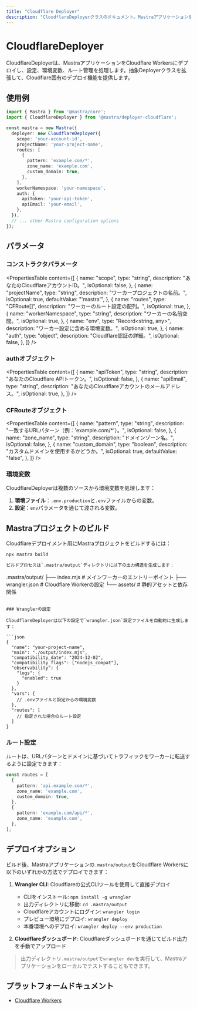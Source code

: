 ```yaml
---
title: "Cloudflare Deployer"
description: "CloudflareDeployerクラスのドキュメント。MastraアプリケーションをCloudflare Workersにデプロイします。"
---
```


# CloudflareDeployer

CloudflareDeployerは、MastraアプリケーションをCloudflare Workersにデプロイし、設定、環境変数、ルート管理を処理します。抽象Deployerクラスを拡張して、Cloudflare固有のデプロイ機能を提供します。

## 使用例

```typescript
import { Mastra } from '@mastra/core';
import { CloudflareDeployer } from '@mastra/deployer-cloudflare';

const mastra = new Mastra({
  deployer: new CloudflareDeployer({
    scope: 'your-account-id',
    projectName: 'your-project-name',
    routes: [
      {
        pattern: 'example.com/*',
        zone_name: 'example.com',
        custom_domain: true,
      },
    ],
    workerNamespace: 'your-namespace',
    auth: {
      apiToken: 'your-api-token',
      apiEmail: 'your-email',
    },
  }),
  // ... other Mastra configuration options
});
```

## パラメータ

### コンストラクタパラメータ

<PropertiesTable
  content={[
    {
      name: "scope",
      type: "string",
      description: "あなたのCloudflareアカウントID。",
      isOptional: false,
    },
    {
      name: "projectName",
      type: "string",
      description: "ワーカープロジェクトの名前。",
      isOptional: true,
      defaultValue: "'mastra'",
    },
    {
      name: "routes",
      type: "CFRoute[]",
      description: "ワーカーのルート設定の配列。",
      isOptional: true,
    },
    {
      name: "workerNamespace",
      type: "string",
      description: "ワーカーの名前空間。",
      isOptional: true,
    },
    {
      name: "env",
      type: "Record<string, any>",
      description: "ワーカー設定に含める環境変数。",
      isOptional: true,
    },
    {
      name: "auth",
      type: "object",
      description: "Cloudflare認証の詳細。",
      isOptional: false,
    },
  ]}
/>

### authオブジェクト

<PropertiesTable
  content={[
    {
      name: "apiToken",
      type: "string",
      description: "あなたのCloudflare APIトークン。",
      isOptional: false,
    },
    {
      name: "apiEmail",
      type: "string",
      description: "あなたのCloudflareアカウントのメールアドレス。",
      isOptional: true,
    },
  ]}
/>

### CFRouteオブジェクト

<PropertiesTable
  content={[
    {
      name: "pattern",
      type: "string",
      description: "一致するURLパターン（例：'example.com/*'）。",
      isOptional: false,
    },
    {
      name: "zone_name",
      type: "string",
      description: "ドメインゾーン名。",
      isOptional: false,
    },
    {
      name: "custom_domain",
      type: "boolean",
      description: "カスタムドメインを使用するかどうか。",
      isOptional: true,
      defaultValue: "false",
    },
  ]}
/>

### 環境変数

CloudflareDeployerは複数のソースから環境変数を処理します：

1. **環境ファイル**：`.env.production`と`.env`ファイルからの変数。
2. **設定**：`env`パラメータを通じて渡される変数。


## Mastraプロジェクトのビルド

Cloudflareデプロイメント用にMastraプロジェクトをビルドするには：

```bash
npx mastra build

ビルドプロセスは`.mastra/output`ディレクトリに以下の出力構造を生成します：

```
.mastra/output/
├── index.mjs        # メインワーカーのエントリーポイント
├── wrangler.json    # Cloudflare Workerの設定
└── assets/          # 静的アセットと依存関係
```

### Wranglerの設定

CloudflareDeployerは以下の設定で`wrangler.json`設定ファイルを自動的に生成します：

```json
{
  "name": "your-project-name",
  "main": "./output/index.mjs",
  "compatibility_date": "2024-12-02",
  "compatibility_flags": ["nodejs_compat"],
  "observability": {
    "logs": {
      "enabled": true
    }
  },
  "vars": {
    // .envファイルと設定からの環境変数
  },
  "routes": [
    // 指定された場合のルート設定
  ]
}
```

### ルート設定

ルートは、URLパターンとドメインに基づいてトラフィックをワーカーに転送するように設定できます：

```typescript
const routes = [
  {
    pattern: 'api.example.com/*',
    zone_name: 'example.com',
    custom_domain: true,
  },
  {
    pattern: 'example.com/api/*',
    zone_name: 'example.com',
  },
];
```


## デプロイオプション

ビルド後、Mastraアプリケーションの`.mastra/output`をCloudflare Workersに以下のいずれかの方法でデプロイできます：

1. **Wrangler CLI**: Cloudflareの公式CLIツールを使用して直接デプロイ
   - CLIをインストール: `npm install -g wrangler`
   - 出力ディレクトリに移動: `cd .mastra/output`
   - Cloudflareアカウントにログイン: `wrangler login`
   - プレビュー環境にデプロイ: `wrangler deploy`
   - 本番環境へのデプロイ: `wrangler deploy --env production`

2. **Cloudflareダッシュボード**: Cloudflareダッシュボードを通じてビルド出力を手動でアップロード

> 出力ディレクトリ`.mastra/output`で`wrangler dev`を実行して、Mastraアプリケーションをローカルでテストすることもできます。

## プラットフォームドキュメント

- [Cloudflare Workers](https://developers.cloudflare.com/workers/)
